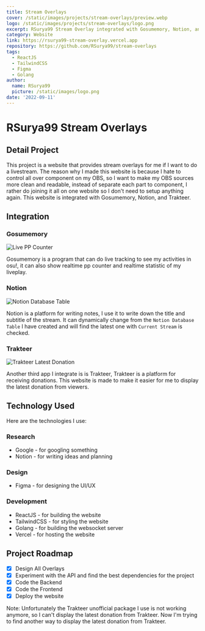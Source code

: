 ```yaml
---
title: Stream Overlays
cover: /static/images/projects/stream-overlays/preview.webp
logo: /static/images/projects/stream-overlays/logo.png
excerpt: RSurya99 Stream Overlay integrated with Gosumemory, Notion, and Trakteer
category: Website
link: https://rsurya99-stream-overlay.vercel.app
repository: https://github.com/RSurya99/stream-overlays
tags:
  - ReactJS
  - TailwindCSS
  - Figma
  - Golang
author:
  name: RSurya99
  picture: /static/images/logo.png
date: '2022-09-11'
---
```


# RSurya99 Stream Overlays

## Detail Project

This project is a website that provides stream overlays for me if I want to do a livestream. The reason why I made this website is because I hate to control all over component on my OBS, so I want to make my OBS sources more clean and readable, instead of separate each part to component, I rather do joining it all on one website so I don't need to setup anything again. This website is integrated with Gosumemory, Notion, and Trakteer.

## Integration

### Gosumemory

![Live PP Counter](/static/images/projects/stream-overlays/pp-counter)

Gosumemory is a program that can do live tracking to see my activities in osu!, it can also show realtime pp counter and realtime statistic of my liveplay.

### Notion

![Notion Database Table](/static/images/projects/stream-overlays/notion-database-table)

Notion is a platform for writing notes, I use it to write down the title and subtitle of the stream. It can dynamically change from the `Notion Database Table` I have created and will find the latest one with `Current Stream` is checked.

### Trakteer

![Trakteer Latest Donation](/static/images/projects/stream-overlays/trakteer-latest-donation)

Another third app I integrate is is Trakteer, Trakteer is a platform for receiving donations. This website is made to make it easier for me to display the latest donation from viewers.

## Technology Used

Here are the technologies I use:

### Research

- Google - for googling something
- Notion - for writing ideas and planning

### Design

- Figma - for designing the UI/UX

### Development

- ReactJS - for building the website
- TailwindCSS - for styling the website
- Golang - for building the websocket server
- Vercel - for hosting the website

## Project Roadmap
- [x] Design All Overlays
- [x] Experiment with the API and find the best dependencies for the project
- [x] Code the Backend
- [x] Code the Frontend
- [x] Deploy the website

Note: Unfortunately the Trakteer unofficial package I use is not working anymore, so I can't display the latest donation from Trakteer. Now I'm trying to find another way to display the latest donation from Trakteer.